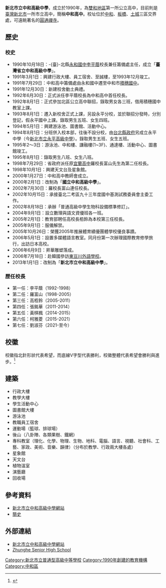 {{pp-vandalism|expiry=2022-07-04T20:26:41+00:00}}
{{copyedit|time=2017-07-21T14:18:19+00:00}}
{{refimprove|time=2017-07-21T14:18:19+00:00}}
{{coord|24|59|38|N|121|28|42|E|display=title}}
{{Infobox_School
| name = 新北市立中和高級中學
| other_name = New Taipei Municipal Zhonghe Senior High School
| image = 
| pushpin_map = Taiwan NewTaipei
| motto = 中和、至誠、謙融、通達
| established = 1990年 臺灣省立中和高級中學<br>2000年 國立中和高級中等學校<br>2013年 新北市立中和高級中等學校
| type = 市立高中、男女合校
| district = [[新北市|新北市]][[中和區|中和區]]
| principal = 劉淑芬
| staff = 20<ref name="high_school_data_109">{{Cite web|url=https://depart.moe.edu.tw/eD4500/News_Content.aspx?n=48EBDB3B9D51F2B8&sms=F78B10654B1FDBB5&s=FB5F758C2022DD39|title=高級中等學校概況統計 (109學年度)|author=中華民國教育部統計處|language=zh-tw|accessdate=2022-02-26|archive-date=2022-04-05|archive-url=https://web.archive.org/web/20220405072241/https://depart.moe.edu.tw/eD4500/News_Content.aspx?n=48EBDB3B9D51F2B8&sms=F78B10654B1FDBB5&s=FB5F758C2022DD39}}</ref>
| faculty = 126<ref name="high_school_data_109"/>
| grades = 高一、高二、高三
| students = 1,979<ref name="high_school_data_109"/>
| classes = 54班<ref name="high_school_data_109"/>
| area = 54,713平方公尺<ref name="high_school_data_109"/>
| athletics = 
| magazine = 種子、誰的故事掉地上（2011年校刊）
| free_label1 = 郵遞區號
| free_text1 = 235
| number = +886-2-2222-7146
| fax = 
| address = {{flagicon|TWN}}[[新北市|新北市]][[中和區|中和區]]連城路460號
| website = [http://www.chshs.ntpc.edu.tw www.chshs.ntpc.edu.tw]
| logo = File:新北市立中和高級中學校徽.png
}}

'''新北市立中和高級中學'''，成立於1990年，為[[雙和地區|雙和地區]]第一所公立高中，目前則是[[臺灣|臺灣]][[新北市|新北市]]一所市立高中，簡稱'''中和高中'''。校址位於[[中和區|中和]]、[[板橋區_(新北市)|板橋]]、[[土城區|土城]]三區交界處，可遠眺著名的[[圓通禪寺_(新北市)|圓通禪寺]]。

== 歷史 ==

=== 校史 ===
*1990年10月18日：-{臺}-北縣[[永和國中|永和國中]][[李平蔭|李平蔭]]校長兼任籌備處主任，成立「'''臺灣省立中和高級中學'''」。
*1991年3月1日：興建行政大樓、員工宿舍、至誠樓，至1993年12月竣工。
*1991年7月29日：中和高中籌備處由永和國中遷至中和市[[積穗國中|積穗國中]]。
*1991年12月30日：新建校舍動土典禮。
*1992年6月30日：正式派任李平蔭校長為中和高中首任校長。
*1992年8月1日：正式參加北區公立高中聯招，錄取男女各三班，借用積穗國中教室上課。
*1993年8月1日：遷入新校舍正式上課，另設永平分校，並於聯招分發時，分別登記，假永平國中上課。錄取男生五班、女生四班。
*1994年5月1日：興建游泳池、圖書館、活動中心。
*1994年8月1日：分班併入校本部，往後不設分校，由[[台北縣政府|台北縣政府]]另成立永平中學（今[[新北市立永平高級中學|新北市立永平高級中學]]）。錄取男生五班、女生五班。
*1995年2～3日：游泳池、中和樓、謙融樓(1~3F)、通達樓、活動中心、圖書館竣工。
*1995年8月1日：錄取男生八班、女生八班。
*1998年7月29日：省政府派任原[[宜蘭高中|宜蘭高中]]羅校長富山先生為第二任校長。
*1998年10月1日：興建天文台及星象館。
*2000年1月27日：中和高中教師會成立。
*2000年2月1日：改制為「'''國立中和高級中學'''」。
*2002年7月30日：羅校長富山連任校長。
*2002年10月15日：承接臺北二考區九十三年度國中基測試務委員會主委工作。
*2002年8月18日：承辦「普通高級中學生物科設備標準修訂」。
*2004年9月1日：設立數理與語文資優班各一班。
*2005年2月1日：教育部聘任高校長栢鈴為本校第三任校長。
*2005年9月1日：服儀解禁。
*2005年10月26日：榮獲2005年推展體育績優團體學校優良事蹟。
*2006年5月1日：設置多媒體語言教室。同月份第一次辦理國際教育修學旅行，出訪日本高校。
*2006年6月9日：昇華雕塑落成。
*2006年7月18日：赴韓國參訪[[東豆川外語學校|東豆川外語學校]]。
*2013年1月1日：改制為「'''新北市立中和高級中學'''」。

===歷任校長===
*第一任：李平蔭（1992-1998）
*第二任：羅富山（1998-2005） 
*第三任：高栢鈴（2005-2011）
*第四任：張銘華（2011-2014）
*第五任：黃棋楓（2014-2015）
*第六任：柯雅菱（2015-2021）
*第七任：劉淑芬（2021-至今）

== 校徽 ==
校徽指北針形狀代表希望，而底線V字型代表勝利，校徽整體代表希望會勝利與進步。<ref>{{cite web|title=校徽校歌與校訓|url=https://www.chshs.ntpc.edu.tw/nss/p/schoolemblem|author=新北市立中和高級中學|accessdate=2022-02-26|archive-date=2022-02-26|archive-url=https://web.archive.org/web/20220226154901/https://www.chshs.ntpc.edu.tw/nss/p/schoolemblem}}</ref>

== 建築 ==
*行政大樓
*教學大樓
*學生活動中心
*圖書館大樓
*游泳池
*教職員工宿舍
*運動場（籃球、排球場）
*後山（八卦陣、各類果樹、鐵網）
*專科教室（理化、化學、物理、生物、地科、電腦、語言、視聽、社會科、工藝、家政、美術、音樂、韻律）（分布於教學、行政兩大樓各處）
*星象館
*天文台
*植物溫室
*演藝廳
*回收場

== 參考資料 ==
{{reflist}}
*[http://www.chshs.ntpc.edu.tw 新北市立中和高級中學網站] {{Wayback|url=http://www.chshs.ntpc.edu.tw/ |date=20111002134504 }}
*[https://web.archive.org/web/20160304072203/http://office.ch520.tw/about/?page_id=68 簡史]

== 外部連結 ==
*[http://www.chshs.ntpc.edu.tw 新北市立中和高級中學網站] {{Wayback|url=http://www.chshs.ntpc.edu.tw/ |date=20111002134504 }} 
*[https://sites.google.com/mail2.chshs.ntpc.edu.tw/introduction/english Zhunghe Senior High School] {{Wayback|url=https://sites.google.com/mail2.chshs.ntpc.edu.tw/introduction/english |date=20210124122257 }}

{{新北市高級中等學校列表}}

[[Category:新北市立普通型高級中等學校|Category:新北市立普通型高級中等學校]]

[[Category:1990年創建的教育機構|Category:1990年創建的教育機構]]
[[Category:中和區|Category:中和區]]